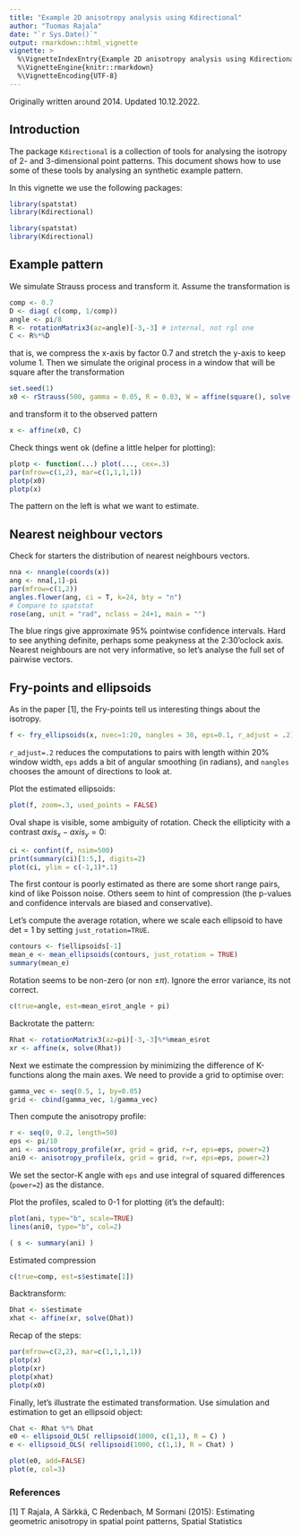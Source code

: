 ```yaml
---
title: "Example 2D anisotropy analysis using Kdirectional"
author: "Tuomas Rajala"
date: "`r Sys.Date()`"
output: rmarkdown::html_vignette
vignette: >
  %\VignetteIndexEntry{Example 2D anisotropy analysis using Kdirectional}
  %\VignetteEngine{knitr::rmarkdown}
  %\VignetteEncoding{UTF-8}
---
```


Originally written around 2014. Updated 10.12.2022.

## Introduction
The package `Kdirectional` is a collection of tools for analysing the isotropy of 2- and 3-dimensional point patterns. This document shows how to use some of these tools by analysing an synthetic example pattern.

In this vignette we use the following packages:
```r
library(spatstat)
library(Kdirectional)
```

```r
library(spatstat)
library(Kdirectional)
```



## Example pattern
We simulate Strauss process and transform it. Assume the transformation is 

```r
comp <- 0.7
D <- diag( c(comp, 1/comp))
angle <- pi/8
R <- rotationMatrix3(az=angle)[-3,-3] # internal, not rgl one
C <- R%*%D
```

that is, we compress the x-axis by factor 0.7 and stretch the y-axis to keep volume 1. Then we simulate the original process in a window that will be square after the transformation

```r
set.seed(1)
x0 <- rStrauss(500, gamma = 0.05, R = 0.03, W = affine(square(), solve(C)))
```

and transform it to the observed pattern
```r
x <- affine(x0, C)
```

Check things went ok (define a little helper for plotting):

```r
plotp <- function(...) plot(..., cex=.3)
par(mfrow=c(1,2), mar=c(1,1,1,1))
plotp(x0)
plotp(x)
```

The pattern on the left is what we want to estimate.


## Nearest neighbour vectors

Check for starters the distribution of nearest neighbours vectors.

```r
nna <- nnangle(coords(x))
ang <- nna[,1]-pi
par(mfrow=c(1,2))
angles.flower(ang, ci = T, k=24, bty = "n")
# Compare to spatstat
rose(ang, unit = "rad", nclass = 24+1, main = "")
```

The blue rings give approximate 95% pointwise confidence intervals. Hard to see anything definite, perhaps some peakyness at the 2:30'oclock axis. Nearest neighbours are not very informative, so let's analyse the full set of pairwise vectors.

## Fry-points and ellipsoids
As in the paper [1], the Fry-points tell us interesting things about the isotropy. 

```r
f <- fry_ellipsoids(x, nvec=1:20, nangles = 30, eps=0.1, r_adjust = .2)
```

`r_adjust=.2` reduces the computations to pairs with length within 20% window width, `eps` adds a bit of angular smoothing (in radians), and `nangles` chooses the amount of directions to look at. 

Plot the estimated ellipsoids:

```r
plot(f, zoom=.3, used_points = FALSE)
```

Oval shape is visible, some ambiguity of rotation. Check the ellipticity with a contrast $axis_x-axis_y=0$:

```r
ci <- confint(f, nsim=500)
print(summary(ci)[1:5,], digits=2)
plot(ci, ylim = c(-1,1)*.1)
```

The first contour is poorly estimated as there are some short range pairs, kind of like Poisson noise. Others seem to hint of compression (the p-values and confidence intervals are biased and conservative). 

Let's compute the average rotation, where we scale each ellipsoid to have det = 1 by setting `just_rotation=TRUE`.

```r
contours <- f$ellipsoids[-1]
mean_e <- mean_ellipsoids(contours, just_rotation = TRUE)
summary(mean_e)
```
Rotation seems to be non-zero (or non $\pm\pi$). Ignore the error variance, its not correct. 

```r
c(true=angle, est=mean_e$rot_angle + pi)
```

Backrotate the pattern:

```r
Rhat <- rotationMatrix3(az=pi)[-3,-3]%*%mean_e$rot 
xr <- affine(x, solve(Rhat))
```

Next we estimate the compression by minimizing the difference of K-functions along the main axes. We need to provide a grid to optimise over:

```r
gamma_vec <- seq(0.5, 1, by=0.05)
grid <- cbind(gamma_vec, 1/gamma_vec)
```

Then compute the anisotropy profile:

```r
r <- seq(0, 0.2, length=50)
eps <- pi/10
ani <- anisotropy_profile(xr, grid = grid, r=r, eps=eps, power=2)
ani0 <- anisotropy_profile(x, grid = grid, r=r, eps=eps, power=2)
```

We set the sector-K angle with `eps` and use integral of squared differences (`power=2`) as the distance.

Plot the profiles, scaled to 0-1 for plotting (it's the default):

```r
plot(ani, type="b", scale=TRUE)
lines(ani0, type="b", col=2)
```

```r
( s <- summary(ani) )
```

Estimated compression

```r
c(true=comp, est=s$estimate[1])
```


Backtransform:

```r
Dhat <- s$estimate
xhat <- affine(xr, solve(Dhat))
```

Recap of the steps:

```r
par(mfrow=c(2,2), mar=c(1,1,1,1))
plotp(x)
plotp(xr)
plotp(xhat)
plotp(x0)
```

Finally, let's illustrate the estimated transformation. Use simulation and estimation to get an ellipsoid object:

```r
Chat <- Rhat %*% Dhat
e0 <- ellipsoid_OLS( rellipsoid(1000, c(1,1), R = C) )
e <- ellipsoid_OLS( rellipsoid(1000, c(1,1), R = Chat) )
```

```r
plot(e0, add=FALSE)
plot(e, col=3)
```



### References

[1] T Rajala, A Särkkä, C Redenbach, M Sormani (2015): Estimating geometric anisotropy in spatial point patterns, Spatial Statistics







